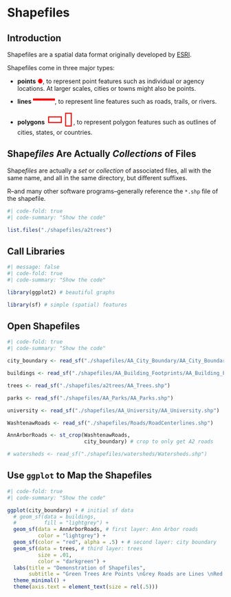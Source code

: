 # Shapefiles {#sec-shapefiles}

## Introduction 

Shapefiles are a spatial data format originally developed by [ESRI](https://www.esri.com/en-us/home).

Shapefiles come in three major types:

* **points** <span style="color:red">●</span>, to represent point features such as individual or agency locations. At larger scales, cities or towns might also be points.
* **lines**️ <span style="color:red;font-size:2em">━━━</span>, to represent line features such as roads, trails, or rivers.
* **polygons** <span style="color:red;font-size:3em">▭▯</span>, to represent polygon features such as outlines of cities, states, or countries.

## Shape*files* Are Actually *Collections* of Files

Shape*files* are actually a *set* or *collection* of associated files, all with the same name, and all in the same directory, but different suffixes. 

R--and many other software programs--generally reference the `*.shp` file of the shapefile.

```r
#| code-fold: true
#| code-summary: "Show the code"

list.files("./shapefiles/a2trees")

```

## Call Libraries

```r
#| message: false
#| code-fold: true
#| code-summary: "Show the code"

library(ggplot2) # beautiful graphs

library(sf) # simple (spatial) features

```

## Open Shapefiles

```r
#| code-fold: true
#| code-summary: "Show the code"

city_boundary <- read_sf("./shapefiles/AA_City_Boundary/AA_City_Boundary.shp")

buildings <- read_sf("./shapefiles/AA_Building_Footprints/AA_Building_Footprints.shp")

trees <- read_sf("./shapefiles/a2trees/AA_Trees.shp")

parks <- read_sf("./shapefiles/AA_Parks/AA_Parks.shp")

university <- read_sf("./shapefiles/AA_University/AA_University.shp")

WashtenawRoads <- read_sf("./shapefiles/Roads/RoadCenterlines.shp")

AnnArborRoads <- st_crop(WashtenawRoads, 
                         city_boundary) # crop to only get A2 roads

# watersheds <- read_sf("./shapefiles/watersheds/Watersheds.shp")

```

## Use `ggplot` to Map the Shapefiles

```r
#| code-fold: true
#| code-summary: "Show the code"

ggplot(city_boundary) + # initial sf data
  # geom_sf(data = buildings,
  #         fill = "lightgrey") +
  geom_sf(data = AnnArborRoads, # first layer: Ann Arbor roads 
          color = "lightgrey") +
  geom_sf(color = "red", alpha = .5) + # second layer: city boundary
  geom_sf(data = trees, # third layer: trees
          size = .01,
          color = "darkgreen") +
  labs(title = "Demonstration of Shapefiles",
       subtitle = "Green Trees Are Points \nGrey Roads are Lines \nRed City Boundary is Polygon") +
  theme_minimal() +
  theme(axis.text = element_text(size = rel(.5)))

```

